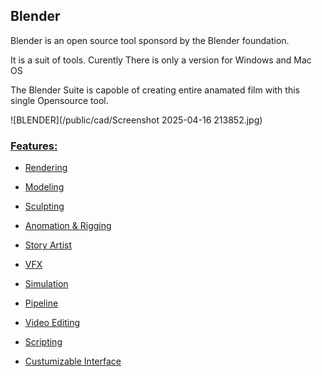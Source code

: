 ## Blender 

Blender is an open source tool sponsord by the Blender foundation. 

It is a suit of tools. Curently There is only a version for Windows and Mac OS

The Blender Suite is capoble of creating entire anamated film with this single Opensource tool. 

![BLENDER](/public/cad/Screenshot 2025-04-16 213852.jpg)
### [Features:](https://www.blender.org/features/)
- [Rendering](https://www.blender.org/features/rendering/)
- [Modeling](https://www.blender.org/features/modeling/)

- [Sculpting](https://www.blender.org/features/sculpting/)
- [Anomation & Rigging](https://www.blender.org/features/animation/)
- [Story Artist](https://www.blender.org/features/story-artist/)
- [VFX](https://www.blender.org/features/vfx/)
- [Simulation](https://www.blender.org/features/simulation/)
- [Pipeline](https://www.blender.org/features/pipeline/)
- [Video Editing](https://www.blender.org/features/video-editing/)
- [Scripting](https://www.blender.org/features/scripting/)
- [Custumizable Interface](https://www.blender.org/features/interface/)
